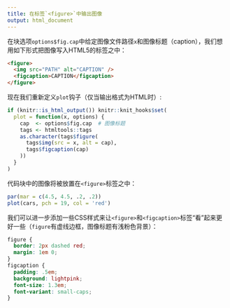 ```yaml
---
title: 在标签`<figure>`中输出图像
output: html_document
---
```


在块选项`options$fig.cap`中给定图像文件路径`x`和图像标题（caption），我们想用如下形式把图像写入HTML5的标签之中：

```html
<figure>
  <img src="PATH" alt="CAPTION" />
  <figcaption>CAPTION</figcaption>
</figure>
```

现在我们重新定义`plot`钩子（仅当输出格式为HTML时）:

```r
if (knitr::is_html_output()) knitr::knit_hooks$set(
  plot = function(x, options) {
    cap  <- options$fig.cap  # 图像标题
    tags <- htmltools::tags
    as.character(tags$figure(
      tags$img(src = x, alt = cap),
      tags$figcaption(cap)
    ))
  }
)
```

代码块中的图像将被放置在`<figure>`标签之中：


```r
par(mar = c(4.5, 4.5, .2, .2))
plot(cars, pch = 19, col = 'red')
```

我们可以进一步添加一些CSS样式来让`<figure>`和`<figcaption>`标签“看”起来更好一些（`figure`有虚线边框，图像标题有浅粉色背景）：

```css
figure {
  border: 2px dashed red;
  margin: 1em 0;
}
figcaption {
  padding: .5em;
  background: lightpink;
  font-size: 1.3em;
  font-variant: small-caps;
}
```

